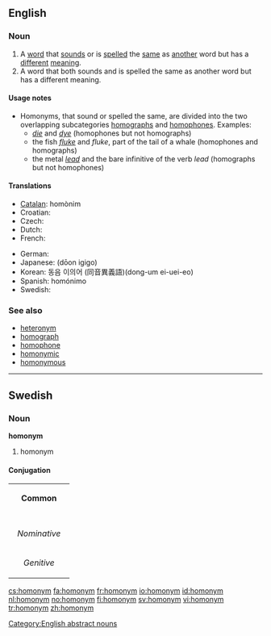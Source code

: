 {{wikipedia}}
==English==
{{nyms}}

===Noun===
{{en-noun}}

# A [[word]] that [[sound]]s or is [[spell]]ed the [[same]] as [[another]] word but has a [[different]] [[meaning]].
# A word that both sounds and is spelled the same as another word but has a different meaning.
====Usage notes====
*Homonyms, that sound or spelled the same, are divided into the two overlapping subcategories [[homograph]]s and [[homophone]]s. Examples:
** ''[[die]]'' and ''[[dye]]'' (homophones but not homographs)
** the fish ''[[fluke]]'' and ''fluke'', part of the tail of a whale (homophones and homographs)
** the metal ''[[lead]]'' and the bare infinitive of the verb ''lead'' (homographs but not homophones)

====Translations====
{{trans-top|word with the same sound or spelling but different meaning}}
* [[Catalan]]: homònim {{m|n}}
* Croatian: {{t-|hr|homonim|m}}
* Czech: {{t+|cs|homonymum|n}}
* Dutch: {{t+|nl|homoniem|n}}
* French: {{t+|fr|homonyme|m|n}}
{{trans-mid}}
* German: {{t-|de|Homonym|n}}
* Japanese: {{JAchar|[[同音異義語]]}} (dōon igigo)
* Korean: 동음 이의어 (同音異義語)(dong-um ei-uei-eo)
* Spanish: homónimo {{m|n}}
* Swedish: {{t+|sv|homonym|c}}
{{trans-bottom}}

===See also===
* [[heteronym]]
* [[homograph]]
* [[homophone]]
* [[homonymic]]
* [[homonymous]]

[[Category:English abstract nouns]]

----

==Swedish==

===Noun===
'''homonym'''

# homonym

====Conjugation====
{| border=1 cellspacing=0
| bgcolor=#FFFFF0 colspan=5 align=center | '''Common'''
|-
|- bgcolor=#FFFFF0 align=center
! rowspan=2 |
| colspan=2 width=105 | ''Singular''
| colspan=2 | ''Plural''
|- bgcolor=#FFFFF0 align=center
| width=105 | ''Indefinite''
| width=105 | ''Definite''
| width=105 | ''Indefinite''
|  width=105 | ''Definite''
|- align=center
| width=105 bgcolor=#FFFFF0 | ''Nominative''
| [[homonym]]
| [[homonymer]]
| [[homonymen]]
| [[homonymerna]]
|- align=center
| width=105 bgcolor=#FFFFF0 | ''Genitive''
| [[homonyms]]
| [[homonymers]]
| [[homonymens]]
| [[homonymernas]]
|}

[[cs:homonym]]
[[fa:homonym]]
[[fr:homonym]]
[[io:homonym]]
[[id:homonym]]
[[nl:homonym]]
[[no:homonym]]
[[fi:homonym]]
[[sv:homonym]]
[[vi:homonym]]
[[tr:homonym]]
[[zh:homonym]]